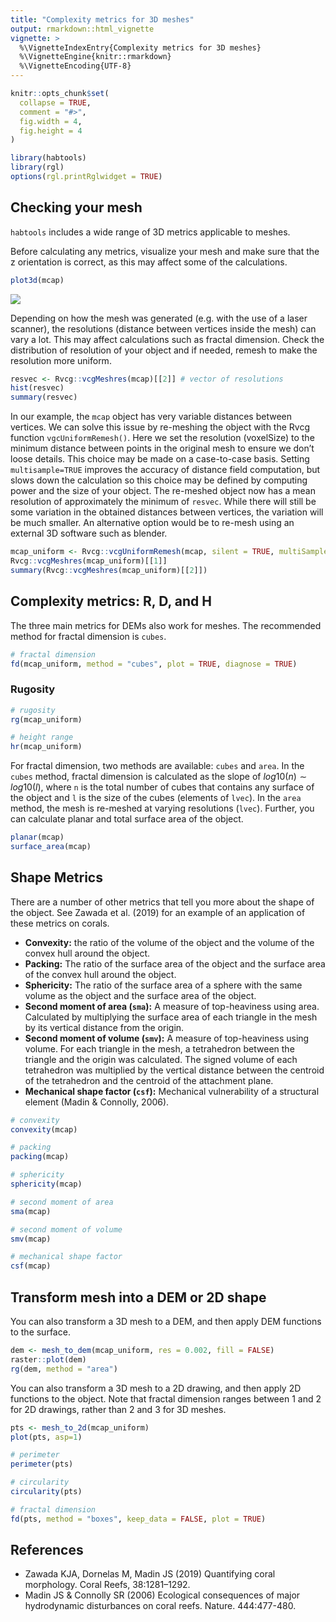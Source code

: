 ```yaml
---
title: "Complexity metrics for 3D meshes"
output: rmarkdown::html_vignette
vignette: >
  %\VignetteIndexEntry{Complexity metrics for 3D meshes}
  %\VignetteEngine{knitr::rmarkdown}
  %\VignetteEncoding{UTF-8}
---
```


```r
knitr::opts_chunk$set(
  collapse = TRUE,
  comment = "#>",
  fig.width = 4,
  fig.height = 4
)
```

```r
library(habtools)
library(rgl)
options(rgl.printRglwidget = TRUE)
```

## Checking your mesh  

`habtools` includes a wide range of 3D metrics applicable to meshes. 

Before calculating any metrics, visualize your mesh and make sure that the z orientation is correct, as this may affect some of the calculations.
```r
plot3d(mcap)
```
              
![](../man/figures/README-setup2-1-rgl.png)
            

Depending on how the mesh was generated (e.g. with the use of a laser scanner), the resolutions (distance between vertices inside the mesh) can vary a lot. This may affect calculations such as fractal dimension. Check the distribution of resolution of your object and if needed, remesh to make the resolution more uniform.


```r
resvec <- Rvcg::vcgMeshres(mcap)[[2]] # vector of resolutions
hist(resvec)
summary(resvec)
```

In our example, the `mcap` object has very variable distances between vertices. We can solve this issue by re-meshing the object with the Rvcg function `vgcUniformRemesh()`. Here we set the resolution (voxelSize) to the minimum distance between points in the original mesh to ensure we don't loose details. This choice may be made on a case-to-case basis. Setting `multisample=TRUE` improves the accuracy of distance field computation, but slows down the calculation so this choice may be defined by computing power and the size of your object. The re-meshed object now has a mean resolution of approximately the minimum of `resvec`. While there will still be some variation in the obtained distances between vertices, the variation will be much smaller. An alternative option would be to re-mesh using an external 3D software such as blender. 

```r
mcap_uniform <- Rvcg::vcgUniformRemesh(mcap, silent = TRUE, multiSample = TRUE, voxelSize = min(resvec), mergeClost = TRUE)
Rvcg::vcgMeshres(mcap_uniform)[[1]]
summary(Rvcg::vcgMeshres(mcap_uniform)[[2]])
```

## Complexity metrics: R, D, and H   

The three main metrics for DEMs also work for meshes. The recommended method for fractal dimension is `cubes`.

```r
# fractal dimension
fd(mcap_uniform, method = "cubes", plot = TRUE, diagnose = TRUE)
```

### Rugosity
```r
# rugosity
rg(mcap_uniform)

# height range 
hr(mcap_uniform)

```

For fractal dimension, two methods are available: `cubes` and `area`. 
In the `cubes` method, fractal dimension is calculated as the slope of $log10(n) \sim log10(l)$, where `n` is the total number of cubes that contains any surface of the object and `l` is the size of the cubes (elements of `lvec`).
In the `area` method, the mesh is re-meshed at varying resolutions (`lvec`). 
Further, you can calculate planar and total surface area of the object.

```r
planar(mcap)
surface_area(mcap)
```

## Shape Metrics

There are a number of other metrics that tell you more about the shape of the object. See Zawada et al. (2019) for an example of an application of these metrics on corals.  

- **Convexity:** the ratio of the volume of the object and the volume of the convex hull around the object.  
- **Packing:** The ratio of the surface area of the object and the surface area of the convex hull around the object.    
- **Sphericity:** The ratio of the surface area of a sphere with the same volume as the object and the surface area of the object.  
- **Second moment of area (`sma`):** A measure of top-heaviness using area. Calculated by multiplying the surface area of each triangle in the mesh by its vertical distance from the origin.  
- **Second moment of volume (`smv`):** A measure of top-heaviness using volume. For each triangle in the mesh, a tetrahedron between the triangle and the origin was calculated. The signed volume of each tetrahedron was multiplied by the vertical distance between the centroid of the tetrahedron and the centroid of the attachment plane.      
- **Mechanical shape factor (`csf`):**  Mechanical vulnerability of a structural element (Madin & Connolly, 2006).  

```r
# convexity
convexity(mcap)

# packing
packing(mcap)

# sphericity
sphericity(mcap)

# second moment of area
sma(mcap)

# second moment of volume
smv(mcap)

# mechanical shape factor
csf(mcap)

```

## Transform mesh into a DEM or 2D shape    

You can also transform a 3D mesh to a DEM, and then apply DEM functions to the surface.

```r
dem <- mesh_to_dem(mcap_uniform, res = 0.002, fill = FALSE)
raster::plot(dem)
rg(dem, method = "area") 
```

You can also transform a 3D mesh to a 2D drawing, and then apply 2D functions to the object.
Note that fractal dimension ranges between 1 and 2 for 2D drawings, rather than 2 and 3 for 3D meshes. 

```r
pts <- mesh_to_2d(mcap_uniform)
plot(pts, asp=1)

# perimeter
perimeter(pts)

# circularity
circularity(pts)

# fractal dimension
fd(pts, method = "boxes", keep_data = FALSE, plot = TRUE)

```


## References       

- Zawada KJA, Dornelas M, Madin JS (2019) Quantifying coral morphology. Coral Reefs, 38:1281–1292.  
- Madin JS & Connolly SR (2006) Ecological consequences of major hydrodynamic disturbances on coral reefs. Nature. 444:477-480.  


